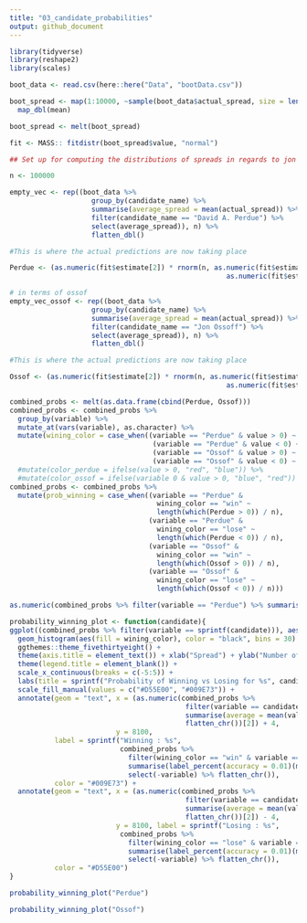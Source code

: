 ```yaml
---
title: "03_candidate_probabilities"
output: github_document
---
```


```r
library(tidyverse)
library(reshape2)
library(scales)
```


```r
boot_data <- read.csv(here::here("Data", "bootData.csv"))

boot_spread <- map(1:10000, ~sample(boot_data$actual_spread, size = length(boot_data), replace = TRUE)) %>%
  map_dbl(mean)

boot_spread <- melt(boot_spread)
```

```r
fit <- MASS:: fitdistr(boot_spread$value, "normal")
```


```r
## Set up for computing the distributions of spreads in regards to jon ossoff

n <- 100000

empty_vec <- rep((boot_data %>%
                    group_by(candidate_name) %>%
                    summarise(average_spread = mean(actual_spread)) %>%
                    filter(candidate_name == "David A. Perdue") %>%
                    select(average_spread)), n) %>%
                    flatten_dbl()

#This is where the actual predictions are now taking place

Perdue <- (as.numeric(fit$estimate[2]) * rnorm(n, as.numeric(fit$estimate[1]), 
                                                     as.numeric(fit$estimate[2]))) + empty_vec 
```

```r
# in terms of ossof
empty_vec_ossof <- rep((boot_data %>%
                    group_by(candidate_name) %>%
                    summarise(average_spread = mean(actual_spread)) %>%
                    filter(candidate_name == "Jon Ossoff") %>%
                    select(average_spread)), n) %>%
                    flatten_dbl()

#This is where the actual predictions are now taking place

Ossof <- (as.numeric(fit$estimate[2]) * rnorm(n, as.numeric(fit$estimate[1]), 
                                                     as.numeric(fit$estimate[2]))) + empty_vec_ossof 
```


```r
combined_probs <- melt(as.data.frame(cbind(Perdue, Ossof)))
combined_probs <- combined_probs %>% 
  group_by(variable) %>%
  mutate_at(vars(variable), as.character) %>%
  mutate(wining_color = case_when((variable == "Perdue" & value > 0) ~ "win",
                                   (variable == "Perdue" & value < 0) ~ "lose",
                                   (variable == "Ossof" & value > 0) ~ "win",
                                   (variable == "Ossof" & value < 0) ~ "lose"))
  #mutate(color_perdue = ifelse(value > 0, "red", "blue")) %>%
  #mutate(color_ossof = ifelse(variable 0 & value > 0, "blue", "red"))
combined_probs <- combined_probs %>%
  mutate(prob_winning = case_when((variable == "Perdue" & 
                                    wining_color == "win" ~ 
                                    length(which(Perdue > 0)) / n),
                                  (variable == "Perdue" & 
                                    wining_color == "lose" ~ 
                                    length(which(Perdue < 0)) / n),
                                  (variable == "Ossof" & 
                                    wining_color == "win" ~ 
                                    length(which(Ossof > 0)) / n),
                                  (variable == "Ossof" & 
                                    wining_color == "lose" ~ 
                                    length(which(Ossof < 0)) / n)))
```

```r
as.numeric(combined_probs %>% filter(variable == "Perdue") %>% summarise(max = max(value)) %>% flatten_chr())[2]
```


```r
probability_winning_plot <- function(candidate){
ggplot((combined_probs %>% filter(variable == sprintf(candidate))), aes(value)) +
  geom_histogram(aes(fill = wining_color), color = "black", bins = 30) +
  ggthemes::theme_fivethirtyeight() +
  theme(axis.title = element_text()) + xlab("Spread") + ylab("Number of Observations") +
  theme(legend.title = element_blank()) +
  scale_x_continuous(breaks = c(-5:5)) +
  labs(title = sprintf("Probability of Winning vs Losing for %s", candidate)) +
  scale_fill_manual(values = c("#D55E00", "#009E73")) +
  annotate(geom = "text", x = (as.numeric(combined_probs %>% 
                                           filter(variable == candidate) %>% 
                                           summarise(average = mean(value)) %>% 
                                           flatten_chr())[2]) + 4, 
                          y = 8100, 
           label = sprintf("Winning : %s", 
                           combined_probs %>% 
                             filter(wining_color == "win" & variable == candidate) %>% 
                             summarise(label_percent(accuracy = 0.01)(mean(prob_winning))) %>% 
                             select(-variable) %>% flatten_chr()),
           color = "#009E73") +
  annotate(geom = "text", x = (as.numeric(combined_probs %>% 
                                           filter(variable == candidate) %>% 
                                           summarise(average = mean(value)) %>% 
                                           flatten_chr())[2]) - 4,
                          y = 8100, label = sprintf("Losing : %s", 
                           combined_probs %>% 
                             filter(wining_color == "lose" & variable == candidate) %>% 
                             summarise(label_percent(accuracy = 0.01)(mean(prob_winning))) %>% 
                             select(-variable) %>% flatten_chr()), 
           color = "#D55E00")
}
```


```r
probability_winning_plot("Perdue")
```

```r
probability_winning_plot("Ossof")
```